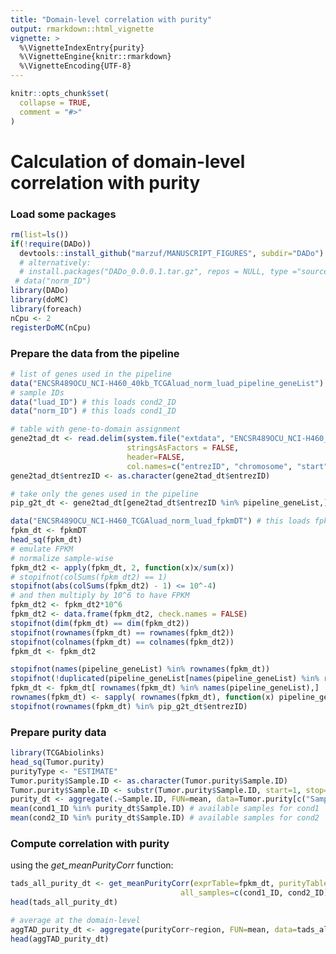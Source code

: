 ```yaml
---
title: "Domain-level correlation with purity"
output: rmarkdown::html_vignette
vignette: >
  %\VignetteIndexEntry{purity}
  %\VignetteEngine{knitr::rmarkdown}
  %\VignetteEncoding{UTF-8}
---
```


```r
knitr::opts_chunk$set(
  collapse = TRUE,
  comment = "#>"
)
```

# Calculation of domain-level correlation with purity 

### Load some packages

```r
rm(list=ls())
if(!require(DADo))
  devtools::install_github("marzuf/MANUSCRIPT_FIGURES", subdir="DADo")
  # alternatively: 
  # install.packages("DADo_0.0.0.1.tar.gz", repos = NULL, type ="source")
 # data("norm_ID")
library(DADo)
library(doMC)
library(foreach)
nCpu <- 2
registerDoMC(nCpu)
```


### Prepare the data from the pipeline

``` r
# list of genes used in the pipeline
data("ENCSR489OCU_NCI-H460_40kb_TCGAluad_norm_luad_pipeline_geneList") # this loads pipeline_geneList
# sample IDs
data("luad_ID") # this loads cond2_ID
data("norm_ID") # this loads cond1_ID

# table with gene-to-domain assignment
gene2tad_dt <- read.delim(system.file("extdata", "ENCSR489OCU_NCI-H460_all_genes_positions.txt", package = "DADo"),
                          stringsAsFactors = FALSE,
                          header=FALSE, 
                          col.names=c("entrezID", "chromosome", "start", "end", "region"))
gene2tad_dt$entrezID <- as.character(gene2tad_dt$entrezID)

# take only the genes used in the pipeline
pip_g2t_dt <- gene2tad_dt[gene2tad_dt$entrezID %in% pipeline_geneList,]

data("ENCSR489OCU_NCI-H460_TCGAluad_norm_luad_fpkmDT") # this loads fpkmDT
fpkm_dt <- fpkmDT
head_sq(fpkm_dt)
# emulate FPKM
# normalize sample-wise
fpkm_dt2 <- apply(fpkm_dt, 2, function(x)x/sum(x))
# stopifnot(colSums(fpkm_dt2) == 1)
stopifnot(abs(colSums(fpkm_dt2) - 1) <= 10^-4)
# and then multiply by 10^6 to have FPKM
fpkm_dt2 <- fpkm_dt2*10^6
fpkm_dt2 <- data.frame(fpkm_dt2, check.names = FALSE)
stopifnot(dim(fpkm_dt) == dim(fpkm_dt2))
stopifnot(rownames(fpkm_dt) == rownames(fpkm_dt2))
stopifnot(colnames(fpkm_dt) == colnames(fpkm_dt2))
fpkm_dt <- fpkm_dt2

stopifnot(names(pipeline_geneList) %in% rownames(fpkm_dt))
stopifnot(!duplicated(pipeline_geneList[names(pipeline_geneList) %in% rownames(fpkm_dt)]))
fpkm_dt <- fpkm_dt[ rownames(fpkm_dt) %in% names(pipeline_geneList),]
rownames(fpkm_dt) <- sapply( rownames(fpkm_dt), function(x) pipeline_geneList[names(pipeline_geneList) == x ])
stopifnot(rownames(fpkm_dt) %in% pip_g2t_dt$entrezID)
``` 


### Prepare purity data 

``` r
library(TCGAbiolinks)
head_sq(Tumor.purity)
purityType <- "ESTIMATE"
Tumor.purity$Sample.ID <- as.character(Tumor.purity$Sample.ID)
Tumor.purity$Sample.ID <- substr(Tumor.purity$Sample.ID, start=1, stop=15)
purity_dt <- aggregate(.~Sample.ID, FUN=mean, data=Tumor.purity[c("Sample.ID", purityType)])
mean(cond1_ID %in% purity_dt$Sample.ID) # available samples for cond1
mean(cond2_ID %in% purity_dt$Sample.ID) # available samples for cond2
```


### Compute correlation with purity

using the <em>get_meanPurityCorr</em> function:

``` r
tads_all_purity_dt <- get_meanPurityCorr(exprTable=fpkm_dt, purityTable=purity_dt, g2tTable=pip_g2t_dt, 
                                      all_samples=c(cond1_ID, cond2_ID), purityCol="ESTIMATE" )
head(tads_all_purity_dt)

# average at the domain-level
aggTAD_purity_dt <- aggregate(purityCorr~region, FUN=mean, data=tads_all_purity_dt)
head(aggTAD_purity_dt)

``` 

